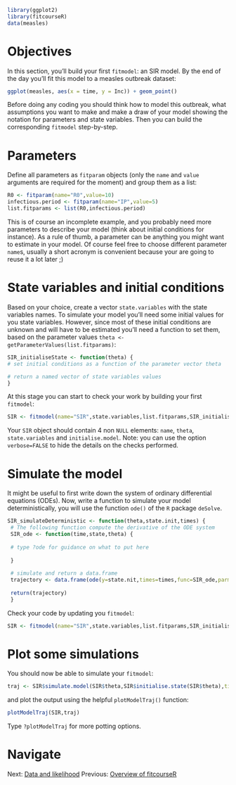 ```r
library(ggplot2)
library(fitcourseR)
data(measles)
```
# Objectives
In this section, you'll build your first `fitmodel`: an SIR model. By the end of the day you'll fit this model to a measles outbreak dataset:

```r
ggplot(measles, aes(x = time, y = Inc)) + geom_point()
```

Before doing any coding you should think how to model this outbreak, what assumptions you want to make and make a draw of your model showing the notation for parameters and state variables. Then you can build the corresponding `fitmodel` step-by-step.

# Parameters
Define all parameters as `fitparam` objects (only the `name` and `value` arguments are required for the moment) and group them as a list:

```r
R0 <- fitparam(name="R0",value=10)
infectious.period <- fitparam(name="IP",value=5)
list.fitparams <- list(R0,infectious.period)
```

This is of course an incomplete example, and you probably need more parameters to describe your model (think about initial conditions for instance). As a rule of thumb, a parameter can be anything you might want to estimate in your model. Of course feel free to choose different parameter `name`s, usually a short acronym is convenient because your are going to reuse it a lot later ;)

# State variables and initial conditions
Based on your choice, create a vector `state.variables` with the state variables names. To simulate your model you'll need some initial values for you state variables. However, since most of these initial conditions are unknown and will have to be estimated you'll need a function to set them, based on the parameter values `theta <- getParameterValues(list.fitparams)`:

```r
SIR_initialiseState <- function(theta) {
# set initial conditions as a function of the parameter vector theta

# return a named vector of state variables values
}
```

At this stage you can start to check your work by building your first `fitmodel`:

```r
SIR <- fitmodel(name="SIR",state.variables,list.fitparams,SIR_initialiseState,verbose=TRUE)
```

Your `SIR` object should contain 4 non `NULL` elements: `name`, `theta`, `state.variables` and `initialise.model`. Note: you can use the option `verbose=FALSE` to hide the details on the checks performed.

# Simulate the model

It might be useful to first write down the system of ordinary differential equations (ODEs). Now, write a function to simulate your model deterministically, you will use the function `ode()` of the `R` package `deSolve`.

```r
SIR_simulateDeterministic <- function(theta,state.init,times) {
 # The following function compute the derivative of the ODE system
 SIR_ode <- function(time,state,theta) {
 
 # type ?ode for guidance on what to put here
 
 }
 
 # simulate and return a data.frame
 trajectory <- data.frame(ode(y=state.nit,times=times,func=SIR_ode,parms=theta))
 
 return(trajectory)
 }
```

Check your code by updating you `fitmodel`:

```r
SIR <- fitmodel(name="SIR",state.variables,list.fitparams,SIR_initialiseState,SIR_simulateDeterministic, verbose=TRUE)
```

# Plot some simulations
You should now be able to simulate your `fitmodel`:

```r
traj <- SIR$simulate.model(SIR$theta,SIR$initialise.state(SIR$theta),times=0:10)
```

and plot the output using the helpful `plotModelTraj()` function:

```r
plotModelTraj(SIR,traj)
```

Type `?plotModelTraj` for more potting options.

# Navigate
Next: [Data and likelihood](data_likelihood.md)
Previous: [Overview of fitcourseR](fitcourseR.md)



